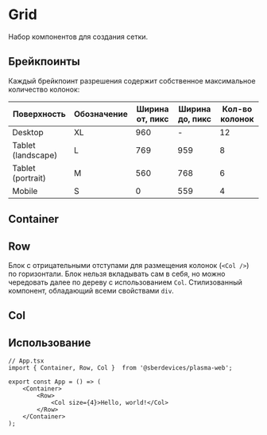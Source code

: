 


<Meta title="Layout/Grid" />

# Grid
Набор компонентов для создания сетки.

<Canvas>
    <Story name="Default" story={stories.Default} />
</Canvas>

## Брейкпоинты
Каждый брейкпоинт разрешения содержит собственное максимальное количество колонок:

| Поверхность        | Обозначение | Ширина от, пикс | Ширина до, пикс | Кол-во колонок |
| ------------------ |-------------| --------------- | --------------- | -------------- |
| Desktop            | XL          | 960             | -               | 12             |
| Tablet (landscape) | L           | 769             | 959             | 8              |
| Tablet (portrait)  | M           | 560             | 768             | 6              |
| Mobile             | S           | 0               | 559             | 4              |

## Container
<Description of={Container} />

## Row
Блок с отрицательными отступами для размещения колонок (``<Col />``) по горизонтали.
Блок нельзя вкладывать сам в себя, но можно чередовать далее по дереву с использованием ``Col``.
Стилизованный компонент, обладающий всеми свойствами ``div``.

## Col
<Description of={Col} />
<Props of={Col} />

## Использование

```tsx
// App.tsx
import { Container, Row, Col }  from '@sberdevices/plasma-web';

export const App = () => (
    <Container>
        <Row>
            <Col size={4}>Hello, world!</Col>
        </Row>
    </Container>
);
```
